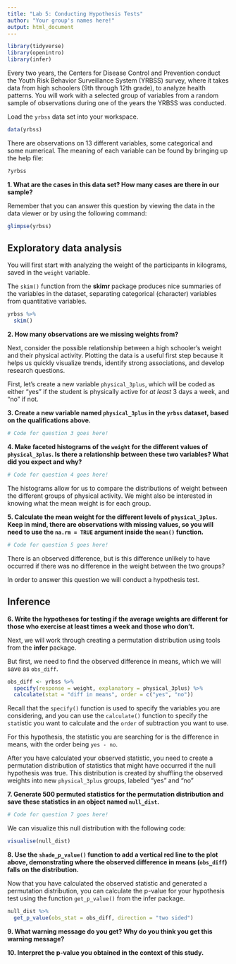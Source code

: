 ```yaml
---
title: "Lab 5: Conducting Hypothesis Tests"
author: "Your group's names here!"
output: html_document
---
```


```r
library(tidyverse)
library(openintro)
library(infer)
```

Every two years, the Centers for Disease Control and Prevention conduct the
Youth Risk Behavior Surveillance System (YRBSS) survey, where it takes data from
high schoolers (9th through 12th grade), to analyze health patterns.
You will work with a selected group of variables from a random sample of
observations during one of the years the YRBSS was conducted.

Load the `yrbss` data set into your workspace.

```r
data(yrbss)
```

There are observations on 13 different variables, some categorical and some
numerical.
The meaning of each variable can be found by bringing up the help file:

```r
?yrbss
```

__1.  What are the cases in this data set? How many cases are there in our sample?__
<!-- Your answer goes below this line! -->


Remember that you can answer this question by viewing the data in the data 
viewer or by using the following command:

```r
glimpse(yrbss)
```


## Exploratory data analysis

You will first start with analyzing the weight of the participants in kilograms,
saved in the `weight` variable.

The `skim()` function from the **skimr** package produces nice summaries of the
variables in the dataset, separating categorical (character) variables from 
quantitative variables.

```r
yrbss %>% 
  skim()
```

__2.  How many observations are we missing weights from?__



Next, consider the possible relationship between a high schooler's weight and
their physical activity.
Plotting the data is a useful first step because it helps us quickly visualize
trends, identify strong associations, and develop research questions.

First, let's create a new variable `physical_3plus`, which will be coded as
either "yes" if the student is physically active for *at least* 3 days a week,
and "no" if not.

__3. Create a new variable named `physical_3plus` in the `yrbss` dataset, based on the qualifications above.__

```r
# Code for question 3 goes here!


```

__4.  Make faceted histograms of the `weight` for the different values of `physical_3plus`. Is there a relationship between these two variables? What did you expect and why?__

```r
# Code for question 4 goes here! 


```

The histograms allow for us to compare the distributions of weight between the 
different groups of physical activity. We might also be interested in knowing 
what the mean weight is for each group. 

__5. Calculate the mean weight for the different levels of `physical_3plus`.__
__Keep in mind, there are observations with missing values, so you will need to use the `na.rm = TRUE` argument inside the `mean()` function.__ 

```r
# Code for question 5 goes here! 


```

There is an observed difference, but is this difference unlikely to have
occurred if there was no difference in the weight between the two groups? 

In order to answer this question we will conduct a hypothesis test.

## Inference

__6.  Write the hypotheses for testing if the average weights are different for those who exercise at least times a week and those who don't.__
<!-- Your answer goes below this line! -->



Next, we will work through creating a permutation distribution using tools from
the **infer** package.

But first, we need to find the observed difference in means, which we will save
as `obs_diff`.

```r
obs_diff <- yrbss %>%
  specify(response = weight, explanatory = physical_3plus) %>%
  calculate(stat = "diff in means", order = c("yes", "no"))
```

Recall that the `specify()` function is used to specify the variables you are
considering, and you can use the `calculate()` function to specify the
`stat`istic you want to calculate and the `order` of subtraction you want to
use.

For this hypothesis, the statistic you are searching for is the difference in
means, with the order being `yes - no`.

After you have calculated your observed statistic, you need to create a
permutation distribution of statistics that might have occurred if the null 
hypothesis was true. This distribution is created by shuffling the observed
weights into new `physical_3plus` groups, labeled "yes" and "no"

__7. Generate 500 permuted statistics for the permutation distribution and save these statistics in an object named `null_dist`.__

```r
# Code for question 7 goes here! 


```

We can visualize this null distribution with the following code:

```r
visualise(null_dist) 
```

__8. Use the `shade_p_value()` function to add a vertical red line to the plot above, demonstrating where the observed difference in means (`obs_diff`) falls on the distribution.__

<!-- Add your code to the plot above! -->



Now that you have calculated the observed statistic and generated a permutation
distribution, you can calculate the p-value for your hypothesis test using the
function `get_p_value()` from the infer package.

```r
null_dist %>%
  get_p_value(obs_stat = obs_diff, direction = "two sided")
```

__9. What warning message do you get? Why do you think you get this warning message?__



__10. Interpret the p-value you obtained in the context of this study.__  
